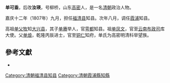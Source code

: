 '''单可垂'''，后改'''汝瑛'''，号柳桥，山东[[高密|高密]]人，是一名[[清朝|清朝]]政治人物。

嘉庆十二年（1807年）九月，担任[[福清县|福清县]]知县。次年八月，调任[[霞浦县|霞浦]]知县。

高祖[[单父牧|单父牧]]知[[大兴区|大兴县]]，其子[[单赓|单赓]]举人，官[[雩都|雩都]]知县。祖[[单凤文|单凤文]]，官至[[云南布政司|云南布政司]]库大使。父[[单烺|单烺]]，乾隆丙辰进士，官至[[铜仁|铜仁]]知府，单氏为高密明清科举望族。

{{清朝人物小作品}}{{start box}}
{{s-off}}
{{Succession box|[[柏成|柏成]]|[[夏以槐|夏以槐]]|{{QING}}[[霞浦县知县|霞浦县知县]]|嘉庆九年上任}}
{{end box}}

== 參考文獻 ==

* {{Cite book|title=职官志|last=霞浦县志编纂委员会|first=《霞浦县志·上》|year=1986年|location=霞浦县|origyear=1929年版|pages=第201-205页}}
{{霞浦县行政长官|QING=uncollapsed}}
[[Category:清朝福清县知县|Category:清朝福清县知县]]
[[Category:清朝霞浦縣知縣|Category:清朝霞浦縣知縣]]